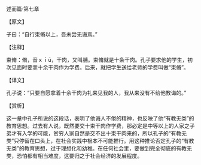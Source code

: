 

述而篇·第七章

【原文】

子曰：“自行束脩以上，吾未尝无诲焉。”

【注释】

束脩：脩，音ｘｉū，干肉，又叫脯。束脩就是十条干肉。孔子要求他的学生，初次见面时要拿十余干肉作为学费。后来，就把学生送给老师的学费叫做“束脩”。

【译文】

孔子说：“只要自愿拿着十余干肉为礼来见我的人，我从来没有不给他教诲的。”

【赏析】

这一章中孔子所说的这段话，表明了他诲人不倦的精神，也反映了他“有教无类”的教育思想。过去有人说，既然要交十束干肉作学费，那必定是中等以上的人家之子弟才有入学的可能，贫穷人家自然是交不出十束干肉来的，所以孔子的“有教无类”只停留在口头上，在社会实践中根本不可能推行。用这种推论否定孔子的“有教无类”的教育思想，过于理想化和幼稚。在任何社会里，要做到完全彻底的有教无类，恐怕都有相当难度，这要归之于社会经济的发展程度。

